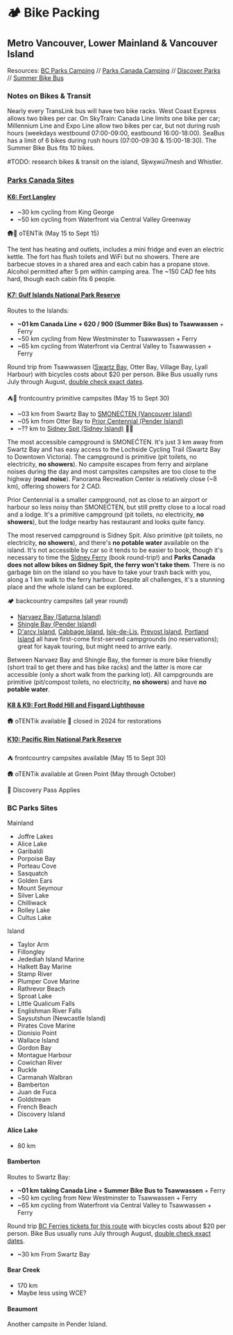 
# 🏕️ Bike Packing

## Metro Vancouver, Lower Mainland & Vancouver Island

Resources: [BC Parks Camping][bc-parks] // [Parks Canada Camping][pc-parks] //
[Discover Parks][discover] // [Summer Bike Bus][bike-bus]

[discover]: https://www.discoverparks.ca/
[bc-parks]: https://camping.bcparks.ca
[pc-parks]: https://reservation.pc.gc.ca
[bike-bus]: https://www.translink.ca/rider-guide/bike-and-ride-on-transit/bikes-on-transit#summer-bike-bus-program

### Notes on Bikes & Transit

Nearly every TransLink bus will have two bike racks. West Coast Express allows
two bikes per car. On SkyTrain: Canada Line limits one bike per car; Millennium
Line and Expo Line allow two bikes per car, but not during rush hours (weekdays
westbound 07:00-09:00, eastbound 16:00-18:00). SeaBus has a limit of 6 bikes
during rush hours (07:00-09:30 & 15:00-18:30). The Summer Bike Bus fits 10
bikes.

#TODO: research bikes & transit on the island, Sḵwx̱wú7mesh and Whistler.

### [Parks Canada Sites][parks-canada]
[parks-canada]: https://web.archive.org/web/20240526195011/https://www.canadream.com/Website/media/Files/Parks-Canada-Discovery-Pass-Brochure-Map.pdf

#### [K6: Fort Langley][langley-nhs]
[langley-nhs]: https://parks.canada.ca/lhn-nhs/bc/langley

- ~30 km cycling from King George
- ~50 km cycling from Waterfront via Central Valley Greenway

🛖🔌 oTENTik (May 15 to Sept 15) <ParkReserveLink park={Park.FortLangleyNHS} />

The tent has heating and outlets, includes a mini fridge and even an electric
kettle. The fort has flush toilets and WiFi but no showers. There are barbecue
stoves in a shared area and each cabin has a propane stove. Alcohol permitted
after 5 pm within camping area. The ~150 CAD fee hits hard, though each cabin
fits 6 people.

#### [K7: Gulf Islands National Park Reserve][gulf-np]
[gulf-np]:https://parks.canada.ca/pn-np/bc/gulf

Routes to the Islands:

- **~01 km Canada Line + 620 / 900 (Summer Bike Bus) to Tsawwassen** + Ferry
- ~50 km cycling from New Westminster to Tsawwassen + Ferry
- ~65 km cycling from Waterfront via Central Valley to Tsawwassen + Ferry

Round trip from Tsawwassen ([Swartz Bay][swb-tsa], Otter Bay, Village Bay, Lyall
Harbour) with bicycles costs about $20 per person. Bike Bus usually runs July
through August, [double check exact dates][bike-bus].

[swb-tsa]: https://www.bcferries.com/routes-fares/schedules/daily/SWB-TSA

⛺🌲 frontcountry primitive campsites (May 15 to Sept 30)
<ParkReserveLink park={Park.GulfIslandsNPR} />

- ~03 km from Swartz Bay to [SMONEĆTEN (Vancouver Island)][smonecten]
  <ParkReserveLink park={Park.SMONEĆTEN} />
- ~05 km from Otter Bay to [Prior Centennial (Pender Island)][prior-centennial]
  <ParkReserveLink park={Park.PriorCentennial} />
- ~?? km to [Sidney Spit (Sidney Island)][sidney-spit] 🚱🚳 <ParkReserveLink
  park={Park.SidneySpit} />


[smonecten]: https://parks.canada.ca/pn-np/bc/gulf/activ/camping/campinglavantpays-frontcountrycamping#McDonald
[prior-centennial]: https://parks.canada.ca/pn-np/bc/gulf/activ/camping/campinglavantpays-frontcountrycamping#PriorCentennial
[sidney-spit]: https://parks.canada.ca/pn-np/bc/gulf/activ/camping/campinglavantpays-frontcountrycamping#SidneySpit

The most accessible campground is SMONEĆTEN. It's just 3 km away from Swartz Bay
and has easy access to the Lochside Cycling Trail (Swartz Bay to Downtown
Victoria). The campground is primitive (pit toilets, no electricity, **no
showers**). No campsite escapes from ferry and airplane noises during the day
and most campsites campsites are too close to the highway (**road noise**).
Panorama Recreation Center is relatively close (~8 km), offering showers for 2
CAD.

Prior Centennial is a smaller campground, not as close to an airport or harbour
so less noisy than SMONEĆTEN, but still pretty close to a local road and a
lodge. It's a primitive campground (pit toilets, no electricity, **no
showers**), but the lodge nearby has restaurant and looks quite fancy.

The most reserved campground is Sidney Spit. Also primitive (pit toilets, no
electricity, **no showers**), and there's **no potable water** available on the
island. It's not accessible by car so it tends to be easier to book, though it's
necessary to time the [Sidney Ferry][sidney-spit-ferry] (book round-trip!) and
**Parks Canada does not allow bikes on Sidney Spit, the ferry won't take them**.
There is no garbage bin on the island so you have to take your trash back with
you, along a 1 km walk to the ferry harbour. Despite all challenges, it's a
stunning place and the whole island can be explored.

[sidney-spit-ferry]: https://www.sidneyspitferry.com/schedule

🏕️ backcountry campsites (all year round) <ParkReserveLink
park={Park.GulfIslandsNPR} preferType={CampingEquipmentType.Backcountry} />

- [Narvaez Bay (Saturna Island)][saturna-island] <ParkReserveLink
  park={Park.NarvaezBay} />
- [Shingle Bay (Pender Island)][pender-island] <ParkReserveLink
  park={Park.ShingleBay} />
- [D'arcy Island][darcy-island], [Cabbage Island][cabbage-island],
  [Isle-de-Lis][isle-de-lis], [Prevost Island][prevost-island], [Portland
  Island][portland-island] all have first-come first-served campgrounds (no
  reservations); great for kayak touring, but might need to arrive early.

[saturna-island]: https://parks.canada.ca/pn-np/bc/gulf/activ/camping/campinglarrierepays-backcountrycamping#Saturna
[pender-island]: https://parks.canada.ca/pn-np/bc/gulf/activ/camping/campinglarrierepays-backcountrycamping#Pender
[darcy-island]: https://parks.canada.ca/pn-np/bc/gulf/activ/camping/campinglarrierepays-backcountrycamping#Darcy
[cabbage-island]: https://parks.canada.ca/pn-np/bc/gulf/activ/camping/campinglarrierepays-backcountrycamping#Cabbage
[isle-de-lis]: https://parks.canada.ca/pn-np/bc/gulf/activ/camping/campinglarrierepays-backcountrycamping#Isledelis
[portland-island]: https://parks.canada.ca/pn-np/bc/gulf/activ/camping/campinglarrierepays-backcountrycamping#PrincessMargaret
[prevost-island]: https://parks.canada.ca/pn-np/bc/gulf/activ/camping/campinglarrierepays-backcountrycamping#Prevost

Between Narvaez Bay and Shingle Bay, the former is more bike friendly (short
trail to get there and has bike racks) and the latter is more car accessible
(only a short walk from the parking lot). All campgrounds are primitive
(pit/compost toilets, no electricity, **no showers**) and have **no potable
water**.

#### [K8 & K9: Fort Rodd Hill and Fisgard Lighthouse][fort-rodd-fisgard-nhs]
[fort-rodd-fisgard-nhs]: https://parks.canada.ca/lhn-nhs/bc/fortroddhill

🛖 oTENTik available 🚫 closed in 2024 for restorations <ParkReserveLink
park={Park.FisgardLighthouseNHS} /> 

#### [K10: Pacific Rim National Park Reserve][pacific-rim-npr]
[pacific-rim-npr]: https://parks.canada.ca/pn-np/bc/pacificrim

⛺ frontcountry campsites available (May 15 to Sept 30) <ParkReserveLink
park={Park.PacificRimNPR} />

🛖 oTENTik available at Green Point (May through October)

📛 Discovery Pass Applies

### BC Parks Sites

Mainland
- Joffre Lakes
- Alice Lake
- Garibaldi
- Porpoise Bay
- Porteau Cove
- Sasquatch
- Golden Ears
- Mount Seymour
- Silver Lake
- Chilliwack
- Rolley Lake
- Cultus Lake

Island
- Taylor Arm
- Fillongley
- Jedediah Island Marine
- Halkett Bay Marine
- Stamp River
- Plumper Cove Marine
- Rathrevor Beach
- Sproat Lake
- Little Qualicum Falls
- Englishman River Falls
- Saysutshun (Newcastle Island)
- Pirates Cove Marine
- Dionisio Point
- Wallace Island
- Gordon Bay
- Montague Harbour
- Cowichan River
- Ruckle
- Carmanah Walbran
- Bamberton
- Juan de Fuca
- Goldstream
- French Beach
- Discovery Island

#### Alice Lake

- 80 km

#### Bamberton

Routes to Swartz Bay:

- **~01 km taking Canada Line + Summer Bike Bus to Tsawwassen** + Ferry
- ~50 km cycling from New Westminster to Tsawwassen + Ferry
- ~65 km cycling from Waterfront via Central Valley to Tsawwassen + Ferry

Round trip [BC Ferries tickets for this route][swb-tsa] with bicycles costs
about $20 per person. Bike Bus usually runs July through August, [double check
exact dates][bike-bus].

[swb-tsa]: https://www.bcferries.com/routes-fares/schedules/daily/SWB-TSA

- ~30 km From Swartz Bay

#### Bear Creek

- 170 km
- Maybe less using WCE?

#### Beaumont

Another campsite in Pender Island.
